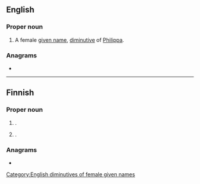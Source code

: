 {{also|pippa}}
==English==

===Proper noun===
{{en-proper noun}}

# A female [[given name]], [[diminutive]] of [[Philippa]].

===Anagrams===
* {{anagrams|en|a=aippp|pappi}}

[[Category:English diminutives of female given names]]

----

==Finnish==

===Proper noun===
{{fi-proper noun}}

# {{lb|fi|rare}} {{given name|fi|female}}.
# {{lb|fi|very|rare}} {{surname|fi}}.

===Anagrams===
* {{anagrams|fi|a=aippp|pappi}}